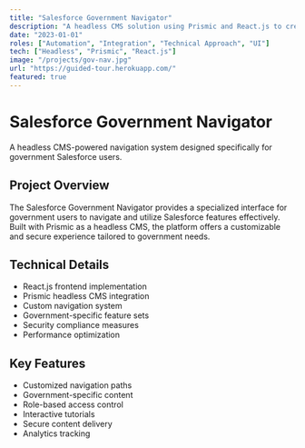 ```yaml
---
title: "Salesforce Government Navigator"
description: "A headless CMS solution using Prismic and React.js to create a tailored navigation experience for government Salesforce users."
date: "2023-01-01"
roles: ["Automation", "Integration", "Technical Approach", "UI"]
tech: ["Headless", "Prismic", "React.js"]
image: "/projects/gov-nav.jpg"
url: "https://guided-tour.herokuapp.com/"
featured: true
---
```


# Salesforce Government Navigator

A headless CMS-powered navigation system designed specifically for government Salesforce users.

## Project Overview

The Salesforce Government Navigator provides a specialized interface for government users to navigate and utilize Salesforce features effectively. Built with Prismic as a headless CMS, the platform offers a customizable and secure experience tailored to government needs.

## Technical Details

- React.js frontend implementation
- Prismic headless CMS integration
- Custom navigation system
- Government-specific feature sets
- Security compliance measures
- Performance optimization

## Key Features

- Customized navigation paths
- Government-specific content
- Role-based access control
- Interactive tutorials
- Secure content delivery
- Analytics tracking
